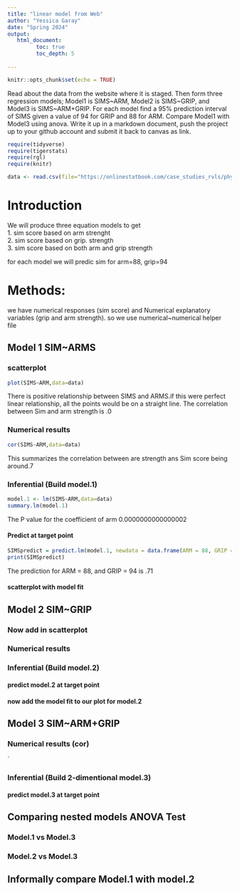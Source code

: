```yaml
---
title: "linear model from Web"
author: "Yessica Garay"
date: "Spring 2024"
output:
   html_document:
         toc: true
         toc_depth: 5
        
---
```


```r
knitr::opts_chunk$set(echo = TRUE)
```

Read about the data from the website where it is staged.  Then form three regression models; Model1 is SIMS~ARM, Model2 is SIMS~GRIP, and Model3 is SIMS~ARM+GRIP. For each model find a 95% prediction interval of SIMS given a value of 94  for GRIP and 88 for ARM. Compare Model1 with Model3 using anova. Write it up in a markdown document, push the project up to your github account and submit it back to canvas as link. 

 


```r
require(tidyverse)
require(tigerstats)
require(rgl)
require(knitr)

```

```r
data <- read.csv(file="https://onlinestatbook.com/case_studies_rvls/physical_strength/data.txt",sep="",header=TRUE)

```

# Introduction
We will produce three equation models to get  
1. sim score based on arm strenght  
2. sim score based on grip. strength  
3. sim score based on both arm and grip strength  

for each model we will predic sim for arm=88, grip=94

# Methods:
we have numerical responses (sim score) and Numerical explanatory variables (grip and arm strength). so we use numerical~numerical helper file

## Model 1 SIM~ARMS


### scatterplot

```r
plot(SIMS~ARM,data=data)
```

There is positive relationship between SIMS and ARMS.if this were perfect linear relationship, all the points would be on a straight line. The correlation between Sim and arm strength is .0

### Numerical results

```r
cor(SIMS~ARM,data=data)
```
This summarizes the correlation between are strength ans Sim score being around.7


### Inferential  (Build model.1)
```r
model.1 <- lm(SIMS~ARM,data=data)
summary.lm(model.1)
```

The P value for the coefficient of arm 0.0000000000000002

#### Predict at target point

```r
SIMSpredict = predict.lm(model.1, newdata = data.frame(ARM = 88, GRIP = 94))
print(SIMSpredict)
```

The prediction for ARM = 88, and GRIP = 94 is .71


#### scatterplot with model fit



 

## Model 2 SIM~GRIP

### Now add in scatterplot


### Numerical results 


### Inferential  (Build model.2)
  

#### predict model.2 at target point

#### now add the model fit to our plot for model.2
  


## Model 3 SIM~ARM+GRIP

### Numerical results (cor)

`
  
### Inferential  (Build 2-dimentional model.3)

#### predict model.3 at target point
  

## Comparing nested models ANOVA Test

### Model.1 vs Model.3
### Model.2 vs Model.3

## Informally compare Model.1 with model.2

